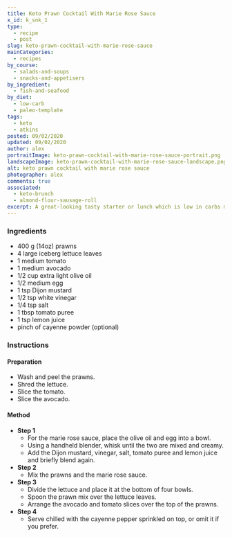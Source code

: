 ```yaml
---
title: Keto Prawn Cocktail With Marie Rose Sauce
x_id: k_snk_1
type:
  - recipe
  - post
slug: keto-prawn-cocktail-with-marie-rose-sauce
mainCategories: 
  - recipes
by_course:
  - salads-and-soups
  - snacks-and-appetisers
by_ingredient:
  - fish-and-seafood
by_diet:
  - low-carb
  - paleo-template
tags:
  - keto
  - atkins
posted: 09/02/2020
updated: 09/02/2020
author: alex
portraitImage: keto-prawn-cocktail-with-marie-rose-sauce-portrait.png
landscapeImage: keto-prawn-cocktail-with-marie-rose-sauce-landscape.png
alt: keto prawn cocktail with marie rose sauce
photographer: alex
comments: true
associated: 
  - keto-brunch
  - almond-flour-sausage-roll
excerpt: A great-looking tasty starter or lunch which is low in carbs making it keto and Atkins diet friendly.
---
```


<Ingredients>

### Ingredients
    
  - 400 g (14oz) prawns
  - 4 large iceberg lettuce leaves
  - 1 medium tomato
  - 1 medium avocado
  - 1/2 cup extra light olive oil 
  - 1/2 medium egg
  - 1 tsp Dijon mustard
  - 1/2 tsp white vinegar
  - 1/4 tsp salt
  - 1 tbsp tomato puree
  - 1 tsp lemon juice
  - pinch of cayenne powder (optional)

</Ingredients>

<Instructions>

### Instructions

#### Preparation
  - Wash and peel the prawns.
  - Shred the lettuce.
  - Slice the tomato.
  - Slice the avocado.


#### Method

  - **Step 1**
    - For the marie rose sauce, place the olive oil and egg into a bowl.
    - Using a handheld blender, whisk until the two are mixed and creamy.
    - Add the Dijon mustard, vinegar, salt, tomato puree and lemon juice and briefly blend again.
  - **Step 2**
    - Mix the prawns and the marie rose sauce.
  - **Step 3**
    - Divide the lettuce and place it at the bottom of four bowls.
    - Spoon the prawn mix over the lettuce leaves.
    - Arrange the avocado and tomato slices over the top of the prawns.
  - **Step 4**
    - Serve chilled with the cayenne pepper sprinkled on top, or omit it if you prefer.

</Instructions> 



